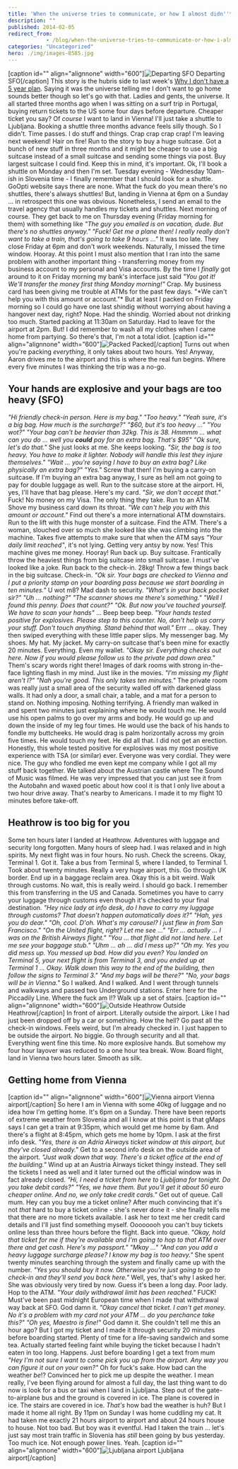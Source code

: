 ```yaml
---
title: 'When the universe tries to communicate, or how I almost didn''t get home'
description: ""
published: 2014-02-05
redirect_from: 
            - /blog/when-the-universe-tries-to-communicate-or-how-i-almost-didnt-get-home/swizec/6511
categories: "Uncategorized"
hero: ./img/images-8585.jpg
---
```

\[caption id=&quot;&quot; align=&quot;alignnone&quot; width=&quot;600&quot;]![Departing SFO](./img/images-8585.jpg "Departing SFO") Departing SFO\[/caption] This story is the hubris side to last week&#x27;s [Why I don&#x27;t have a 5 year plan](http://swizec.com/blog/why-i-dont-have-a-5-year-plan/swizec/6508). Saying it was the universe telling me I don&#x27;t want to go home sounds better though so let&#x27;s go with that. Ladies and gents, the universe. It all started three months ago when I was sitting on a surf trip in Portugal, buying return tickets to the US some four days before departure. Cheaper ticket you say? Of _course_ I want to land in Vienna! I&#x27;ll just take a shuttle to Ljubljana. Booking a shuttle three months advance feels silly though. So I didn&#x27;t. Time passes. I do stuff and things. Crap crap crap crap! I&#x27;m leaving next weekend! Hair on fire! Run to the story to buy a huge suitcase. Got a bunch of new stuff in three months and it might be cheaper to use a big suitcase instead of a small suitcase and sending some things via post. Buy largest suitcase I could find. Keep this in mind, it&#x27;s important. Ok, I&#x27;ll book a shuttle on Monday and then I&#x27;m set. Tuesday evening - Wednesday 10am-ish in Slovenia time - I finally remember that I should look for a shuttle. GoOpti website says there are none. What the fuck do you mean there&#x27;s no shuttles, there&#x27;s always shuttles! But, landing in Vienna at 6pm on a Sunday ... in retrospect this one was obvious. Nonetheless, I send an email to the travel agency that usually handles my tickets and shuttles. Next morning of course. They get back to me on Thursday evening (Friday morning for them) with something like _&quot;The guy you emailed is on vacation, dude. But there&#x27;s no shuttles anyway.&quot;_ _&quot;Fuck! Get me a plane then! I really really don&#x27;t want to take a train, that&#x27;s going to take 9 hours ...&quot;_ It was too late. They close Friday at 6pm and don&#x27;t work weekends. Naturally, I missed the time window. Hooray. At this point I must also mention that I ran into the same problem with another important thing - transferring money from my business account to my personal and Visa accounts. By the time I _finally_ got around to it on Friday morning my bank&#x27;s interface just said _&quot;You got it! We&#x27;ll transfer the money first thing Monday morning!&quot;_ Crap. My business card has been giving me trouble at ATMs for the past few days. &quot;\*We can&#x27;t help you with this amount or account.&quot;\* But at least I packed on Friday morning so I could go have one last shindig without worrying about having a hangover next day, right? Nope. Had the shindig. Worried about not drinking too much. Started packing at 11:30am on Saturday. Had to leave for the airport at 2pm. But! I did remember to wash all my clothes when I came home from partying. So there&#x27;s that, I&#x27;m not a total idiot. \[caption id=&quot;&quot; align=&quot;alignnone&quot; width=&quot;600&quot;]![Packed](./img/images-8586.jpg "Packed") Packed\[/caption] Turns out when you&#x27;re packing _everything_, it only takes about two hours. Yes! Anyway, Aaron drives me to the airport and this is where the real fun begins. Where every five minutes I was thinking the trip was a no-go.

## Your hands are explosive and your bags are too heavy (SFO)

_&quot;Hi friendly check-in person. Here is my bag.&quot;_ _&quot;Too heavy.&quot;_ _&quot;Yeah sure, it&#x27;s a big bag. How much is the surcharge?&quot;_ _&quot;$60, but it&#x27;s too heavy ...&quot;_ _&quot;You wot?&quot;_ _&quot;Your bag can&#x27;t be heavier than 32kg. This is 38. Hmmmm ... what can you do ... well you **could** pay for an extra bag. That&#x27;s $95&quot;_ _&quot;Ok sure, let&#x27;s do that.&quot;_ She just looks at me. She keeps looking. _&quot;Sir, the bag is too heavy. You have to make it lighter. Nobody will handle this lest they injure themselves.&quot;_ _&quot;Wait ... you&#x27;re saying I have to buy an extra bag? Like physically an extra bag?&quot;_ _&quot;Yes.&quot;_ Screw that then! I&#x27;m buying a carry-on suitcase. If I&#x27;m buying an extra bag anyway, I sure as hell am not going to pay for double luggage as well. Run to the suitcase store at the airport. Hi, yes, I&#x27;ll have that bag please. Here&#x27;s my card. _&quot;Sir, we don&#x27;t accept that.&quot;_ Fuck! No money on my Visa. The only thing they take. Run to an ATM. Shove my business card down its throat. _&quot;We can&#x27;t help you with this amount or account.&quot;_ Find out there&#x27;s a more international ATM downstairs. Run to the lift with this huge monster of a suitcase. Find the ATM. There&#x27;s a woman, slouched over so much she looked like she was climbing into the machine. Takes five attempts to make sure that when the ATM says _&quot;Your daily limit reached&quot;_, it&#x27;s not lying. Getting very antsy by now. Yes! This machine gives me money. Hooray! Run back up. Buy suitcase. Frantically throw the heaviest things from big suitcase into small suitcase. I must&#x27;ve looked like a joke. Run back to the check-in. 28kg! Throw a few things back in the big suitcase. Check-in. _&quot;Ok sir. Your bags are checked to Vienna and I put a priority stamp on your boarding pass because we start boarding in ten minutes.&quot;_ U wot m8? Mad dash to security. _&quot;What&#x27;s in your back pocket sir?&quot;_ _&quot;Uh ... nothing?&quot;_ _&quot;The scanner shows me there&#x27;s something.&quot;_ _&quot;Well I found this penny. Does that count?&quot;_ _&quot;Ok. But now you&#x27;ve touched yourself. We have to scan your hands&quot;_ ... Beep beep beep. _&quot;Your hands tested positive for explosives. Please step to this counter. No, don&#x27;t help us carry your stuff. Don&#x27;t touch anything. Stand behind that wall.&quot;_ Errr ... okay. They then swiped everything with these little paper slips. My messenger bag. My shoes. My hat. My jacket. My carry-on suitcase that&#x27;s been mine for exactly 20 minutes. Everything. Even my wallet. _&quot;Okay sir. Everything checks out here. Now if you would please follow us to the private pad down area.&quot;_ Them&#x27;s scary words right there! Images of dark rooms with strong in-the-face lighting flash in my mind. Just like in the movies. _&quot;I&#x27;m missing my flight aren&#x27;t I?&quot;_ _&quot;Nah you&#x27;re good. This only takes ten minutes.&quot;_ The private room was really just a small area of the security walled off with darkened glass walls. It had only a door, a small chair, a table, and a mat for a person to stand on. Nothing imposing. Nothing terrifying. A friendly man walked in and spent two minutes just explaining where he would touch me. He would use his open palms to go over my arms and body. He would go up and down the inside of my leg four times. He would use the back of his hands to fondle my buttcheeks. He would drag is palm horizontally across my groin five times. He would touch my feet. He did all that. I did not get an erection. Honestly, this whole tested positive for explosives was my most positive experience with TSA (or similar) ever. Everyone was very cordial. They were nice. The guy who fondled me even kept me company while I got all my stuff back together. We talked about the Austrian castle where The Sound of Music was filmed. He was very impressed that you can just see it from the Autobahn and waxed poetic about how cool it is that I only live about a two hour drive away. That&#x27;s nearby to Americans. I made it to my flight 10 minutes before take-off.

## Heathrow is too big for you

Some ten hours later I landed at Heathrow. Adventures with luggage and security long forgotten. Many hours of sleep had. I was relaxed and in high spirits. My next flight was in four hours. No rush. Check the screens. Okay, Terminal 1. Got it. Take a bus from Terminal 5, where I landed, to Terminal 1. Took about twenty minutes. Really a very huge airport, this. Go through UK border. End up in a baggage reclaim area. Okay this is a bit weird. Walk through customs. No wait, this is really weird. I should go back. I remember this from transferring in the US and Canada. Sometimes you have to carry your luggage through customs even though it&#x27;s checked to your final destination. _&quot;Hey nice lady at info desk, do I have to carry my luggage through customs? That doesn&#x27;t happen automatically does it?&quot;_ _&quot;Hah, yes you do dear.&quot;_ _&quot;Oh, cool. D&#x27;oh. What&#x27;s my carousel? I just flew in from San Francisco.&quot;_ _&quot;On the United flight, right? Let me see ...&quot;_ _&quot;Err ... actually ... I was on the British Airways flight.&quot;_ _&quot;You ... that flight did not land here. Let me see your baggage stub.&quot;_ _&quot;Uhm ... ah ... did I mess up?&quot;_ _&quot;Oh my. Yes you did mess up. You messed up bad. How did you even? You landed on Terminal 5, your next flight is from Terminal 3, and you ended up at Terminal 1 ... Okay. Walk down this way to the end of the building, then follow the signs to Terminal 3.&quot;_ _&quot;And my bags will be there?&quot;_ _&quot;No, your bags will be in Vienna.&quot;_ So I walked. And I walked. And I went through tunnels and walkways and passed two Underground stations. Enter here for the Piccadily Line. Where the fuck am I!? Walk up a set of stairs. \[caption id=&quot;&quot; align=&quot;alignnone&quot; width=&quot;600&quot;]![Outside Heathrow](./img/images-8587.jpg "Outside Heathrow") Outside Heathrow\[/caption] In front of airport. Literally outside the airport. Like I had just been dropped off by a car or something. How the hell? Go past all the check-in windows. Feels weird, but I&#x27;m already checked in. I just happen to be outside the airport. No biggie. Go through security and all that. Everything went fine this time. No more explosive hands. But somehow my four hour layover was reduced to a one hour tea break. Wow. Board flight, land in Vienna two hours later. Smooth as silk.

## Getting home from Vienna

\[caption id=&quot;&quot; align=&quot;alignnone&quot; width=&quot;600&quot;]![Vienna airport](./img/images-8588.jpg "Vienna airport") Vienna airport\[/caption] So here I am in Vienna with some 40kg of luggage and no idea how I&#x27;m getting home. It&#x27;s 6pm on a Sunday. There have been reports of extreme weather from Slovenia and all I know at this point is that gMaps says I can get a train at 9:35pm, which would get me home by 6am. And there&#x27;s a flight at 8:45pm, which gets me home by 10pm. I ask at the first info desk. _&quot;Yes, there is an Adria Airways ticket window at this airport, but they&#x27;ve closed already.&quot;_ Get to a second info desk on the outside area of the airport. _&quot;Just walk down that way. There&#x27;s a ticket office at the end of the building.&quot;_ Wind up at an Austria Airways ticket thingy instead. They sell the tickets I need as well and it later turned out the official window was in fact already closed. _&quot;Hi, I need a ticket from here to Ljubljana for tonight. Do you take debit cards?&quot;_ _&quot;Yes, we have them. But you&#x27;ll get it about 50 euro cheaper online. And no, we only take credit cards.&quot;_ Get out of queue. Call mum. Hey can you buy me a ticket online? After much convincing that it&#x27;s not _that_ hard to buy a ticket online - she&#x27;s never done it - she finally tells me that there are no more tickets available. I ask her to text me her credit card details and I&#x27;ll just find something myself. Oooooooh you can&#x27;t buy tickets online less than three hours before the flight. Back into queue. _&quot;Okay, hold that ticket for me if they&#x27;re available and I&#x27;m going to hop to that ATM over there and get cash. Here&#x27;s my passport.&quot;_ _&quot;Mkay ...&quot;_ _&quot;And can you add a heavy luggage surcharge please? I know my bag is too heavy.&quot;_ She spent twenty minutes searching through the system and finally came up with the number. _&quot;Yes you should buy it now. Otherwise you&#x27;re just going to go to check-in and they&#x27;ll send you back here.&quot;_ Well, yes, that&#x27;s why I asked her. She was obviously very tired by now. Guess it&#x27;s been a long day. Poor lady. Hop to the ATM. _&quot;Your daily withdrawal limit has been reached.&quot;_ FUCK! Must&#x27;ve been past midnight European time when I made that withdrawal way back at SFO. God damn it. _&quot;Okay cancel that ticket. I can&#x27;t get money. No it&#x27;s a problem with my card not your ATM ... do you perchance take this?&quot;_ _&quot;Oh yes, Maestro is fine!&quot;_ God damn it. She couldn&#x27;t tell me this an hour ago? But I got my ticket and I made it through security 20 minutes before boarding started. Plenty of time for a life-saving sandwich and some tea. Actually started feeling faint while buying the ticket because I hadn&#x27;t eaten in too long. Happens. Just before boarding I get a text from mum _&quot;Hey I&#x27;m not sure I want to come pick you up from the airport. Any way you can figure it out on your own?&quot;_ Oh for fuck&#x27;s sake. How bad can the weather _be_!? Convinced her to pick me up despite the weather. I mean really, I&#x27;ve been flying around for almost a full day, the last thing want to do now is look for a bus or taxi when I land in Ljubljana. Step out of the gate-to-airplane bus and the ground is covered in ice. The plane is covered in ice. The stairs are covered in ice. _That&#x27;s_ how bad the weather is huh? But I made it home all right. By 11pm on Sunday I was home cuddling my cat. It had taken me exactly 21 hours airport to airport and about 24 hours house to house. Not too bad. But boy was it eventful. Had I taken the train ... let&#x27;s just say most train traffic in Slovenia has _still_ been going by bus yesterday. Too much ice. Not enough power lines. Yeah. \[caption id=&quot;&quot; align=&quot;alignnone&quot; width=&quot;600&quot;]![Ljubljana airport](./img/images-8589.jpg "Ljubljana airport") Ljubljana airport\[/caption]